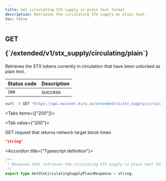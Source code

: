 ```yaml
---
title: Get circulating STX supply in plain text format
description: Retrieves the circulating STX supply as plain text.
toc: false
---
```



<Root>

<API>

<div className='flex-1'>

<h2 className="not-prose mb-2 inline-flex items-center gap-3 font-mono">
  <div className="rounded-lg border px-1 py-0.5 text-xs font-medium border-green-400/50 bg-green-400/20 text-green-600 dark:text-green-400">
    GET
  </div>
  <p className="text-xs break-words overflow-hidden w-[95%]">{`/extended/v1/stx_supply/circulating/plain`}</p>
</h2>

Retrieves the STX tokens currently in circulation that have been unlocked as plain text.

| Status code | Description |
|:------------|:------------|
| `200`       | success     |

</div>

<APIExample>

```bash title="Terminal"
curl -X GET "https://api.mainnet.hiro.so/extended/v1/stx_supply/circulating/plain"
```

<Tabs items={["200"]}>

<Tab value={"200"}>

GET request that returns network target block times

```json title="Example response"
"string"
```

<Accordions>

<Accordion title={"Typescript definition"}>

```ts
/**
 * Response that retrieves the circulating STX supply in plain text format
 */
export type GetStxCirculatingSupplyPlainResponse = string;

```

</Accordion>

</Accordions>

</Tab>

</Tabs>

</APIExample>

</API>

</Root>
